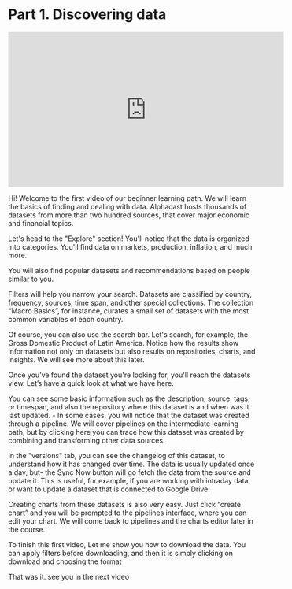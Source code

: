 # Part 1. Discovering data

<iframe width="560" height="315" src="https://www.youtube.com/embed/mWtwOKKWYcg" title="YouTube video player" frameborder="0" allow="accelerometer; autoplay; clipboard-write; encrypted-media; gyroscope; picture-in-picture; web-share" allowfullscreen></iframe>

Hi! Welcome to the first video of our beginner learning path. We will learn the basics of finding and dealing with data. Alphacast hosts thousands of datasets from more than two hundred sources, that cover major economic and financial topics.

Let's head to the "Explore" section! You'll notice that the data is organized into categories. You'll find data on markets, production, inflation, and much more.

You will also find popular datasets and recommendations based on people similar to you.

Filters will help you narrow your search. Datasets are classified by country, frequency, sources, time span, and other special collections. The collection “Macro Basics”, for instance, curates a small set of datasets with the most common variables of each country.

Of course, you can also use the search bar.  Let's search, for example, the Gross Domestic Product of Latin America. Notice how the results show information not only on datasets but also results on repositories, charts, and insights. We will see more about this later.

Once you’ve found the dataset you're looking for, you'll reach the datasets view. Let’s have a quick look at what we have here. 

You can see some basic information such as the description, source, tags, or timespan, and also the repository where this dataset is and when was it last updated. - In some cases, you will notice that the dataset was created through a pipeline. We will cover pipelines on the intermediate learning path, but by clicking here you can trace how this dataset was created by combining and transforming other data sources.

In the "versions" tab, you can see the changelog of this dataset, to understand how it has changed over time. The data is usually updated once a day, but- the Sync Now button will go fetch the data from the source and update it. This is useful, for example, if you are working with intraday data, or want to update a dataset that is connected to Google Drive.

Creating charts from these datasets is also very easy.  Just click “create chart” and you will be prompted to the pipelines interface, where you can edit your chart. We will come back to pipelines and the charts editor later in the course.

To finish this first video, Let me show you how to download the data. You can apply filters before downloading, and then it is simply clicking on download and choosing the format 

That was it. see you in the next video